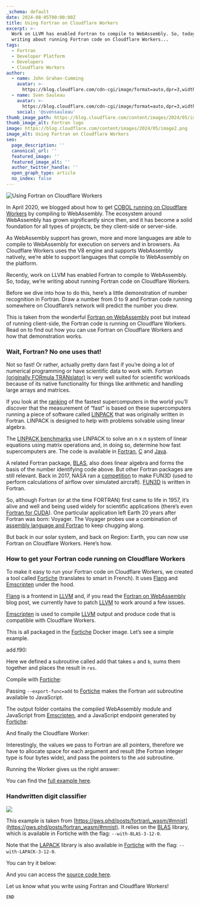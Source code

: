 ```yaml
---
_schema: default
date: 2024-08-05T00:00:00Z
title: Using Fortran on Cloudflare Workers
excerpt: >-
  Work on LLVM has enabled Fortran to compile to WebAssembly. So, today, we’re
  writing about running Fortran code on Cloudflare Workers...
tags:
  - Fortran
  - Developer Platform
  - Developers
  - Cloudflare Workers
author:
  - name: John Grahan-Cumming
    avatar: >-
      https://blog.cloudflare.com/cdn-cgi/image/format=auto,dpr=3,width=64,height=64/https://blog.cloudflare.com/content/images/2017/03/url-2.jpg
  - name: Sven Sauleau
    avatar: >-
      https://blog.cloudflare.com/cdn-cgi/image/format=auto,dpr=3,width=64,height=64/https://blog-cloudflare-com-assets.storage.googleapis.com/2020/09/7cBY6-H7_400x400--1-.jpg
    social: '@svensauleau'
thumb_image_path: https://blog.cloudflare.com/content/images/2024/05/image2.png
thumb_image_alt: Fortran logo
image: https://blog.cloudflare.com/content/images/2024/05/image2.png
image_alt: Using Fortran on Cloudflare Workers
seo:
  page_description: ''
  canonical_url: ''
  featured_image: ''
  featured_image_alt: ''
  author_twitter_handle: ''
  open_graph_type: article
  no_index: false
---
```

![Using Fortran on Cloudflare Workers](https://blog.cloudflare.com/content/images/2024/05/image2.png)

In April 2020, we blogged about how to get [COBOL running on Cloudflare Workers](https://blog.cloudflare.com/cloudflare-workers-now-support-cobol) by compiling to WebAssembly. The ecosystem around WebAssembly has grown significantly since then, and it has become a solid foundation for all types of projects, be they client-side or server-side.

As WebAssembly support has grown, more and more languages are able to compile to WebAssembly for execution on servers and in browsers. As Cloudflare Workers uses the V8 engine and supports WebAssembly natively, we’re able to support languages that compile to WebAssembly on the platform.

Recently, work on LLVM has enabled Fortran to compile to WebAssembly. So, today, we’re writing about running Fortran code on Cloudflare Workers.

Before we dive into how to do this, here’s a little demonstration of number recognition in Fortran. Draw a number from 0 to 9 and Fortran code running somewhere on Cloudflare’s network will predict the number you drew.

This is taken from the wonderful [Fortran on WebAssembly](https://gws.phd/posts/fortran_wasm/) post but instead of running client-side, the Fortran code is running on Cloudflare Workers. Read on to find out how you can use Fortran on Cloudflare Workers and how that demonstration works.

### Wait, Fortran? No one uses that!

Not so fast! Or rather, actually pretty darn fast if you’re doing a lot of numerical programming or have scientific data to work with. Fortran [(originally FORmula TRANslator)](https://en.wikipedia.org/wiki/Fortran#Naming) is very well suited for scientific workloads because of its native functionality for things like arithmetic and handling large arrays and matrices.

If you look at the [ranking](https://en.wikipedia.org/wiki/TOP500) of the fastest supercomputers in the world you’ll discover that the measurement of “fast” is based on these supercomputers running a piece of software called [LINPACK](https://en.wikipedia.org/wiki/LINPACK) that was originally written in Fortran. LINPACK is designed to help with problems solvable using linear algebra.

The [LINPACK benchmarks](https://en.wikipedia.org/wiki/LINPACK_benchmarks) use LINPACK to solve an n x n system of linear equations using matrix operations and, in doing so, determine how fast supercomputers are. The code is available in [Fortran](https://www.netlib.org/benchmark/linpackd), [C](https://www.netlib.org/benchmark/linpackc) and [Java](https://www.netlib.org/benchmark/linpackjava/).

A related Fortran package, [BLAS](https://www.netlib.org/blas/), also does linear algebra and forms the basis of the number identifying code above. But other Fortran packages are still relevant. Back in 2017, NASA ran a [competition](https://www.bbc.com/news/technology-39803425) to make FUN3D (used to perform calculations of airflow over simulated aircraft). [FUN3D](https://fun3d.larc.nasa.gov/) is written in Fortran.

So, although Fortran (or at the time FORTRAN) first came to life in 1957, it’s alive and well and being used widely for scientific applications (there’s even [Fortran for CUDA](https://developer.nvidia.com/cuda-fortran)). One particular application left Earth 20 years after Fortran was born: Voyager. The Voyager probes use a combination of [assembly language and Fortran](https://www.popularmechanics.com/space/a17991/voyager-1-voyager-2-retiring-engineer/) to keep chugging along.

But back in our solar system, and back on Region: Earth, you can now use Fortran on Cloudflare Workers. Here’s how.

### How to get your Fortran code running on Cloudflare Workers

To make it easy to run your Fortran code on Cloudflare Workers, we created a tool called [Fortiche](https://github.com/cloudflare/fortiche) (translates to smart in French). It uses [Flang](https://flang.llvm.org/docs/) and [Emscripten](https://emscripten.org) under the hood.

[Flang](https://flang.llvm.org/docs/) is a frontend in [LLVM](https://en.wikipedia.org/wiki/LLVM) and, if you read the [Fortran on WebAssembly](https://gws.phd/posts/fortran_wasm/) blog post, we currently have to patch [LLVM](https://en.wikipedia.org/wiki/LLVM) to work around a few issues.

[Emscripten](https://emscripten.org) is used to compile [LLVM](https://en.wikipedia.org/wiki/LLVM) output and produce code that is compatible with Cloudflare Workers.

This is all packaged in the [Fortiche](https://github.com/cloudflare/fortiche) Docker image. Let’s see a simple example.

add.f90:



Here we defined a subroutine called add that takes `a` and `b`, sums them together and places the result in `res`.

Compile with [Fortiche](https://github.com/cloudflare/fortiche):



Passing `--export-func=add` to [Fortiche](https://github.com/cloudflare/fortiche) makes the Fortran `add` subroutine available to JavaScript.

The output folder contains the compiled WebAssembly module and JavaScript from [Emscripten](https://emscripten.org), and a JavaScript endpoint generated by [Fortiche](https://github.com/cloudflare/fortiche):


And finally the Cloudflare Worker:



Interestingly, the values we pass to Fortran are all pointers, therefore we have to allocate space for each argument and result (the Fortran integer type is four bytes wide), and pass the pointers to the `add` subroutine.

Running the Worker gives us the right answer:

You can find the [full example here](https://github.com/cloudflare/fortiche/tree/main/examples/add).

### Handwritten digit classifier

![](https://blog.cloudflare.com/content/images/2024/05/image1-2.png)

This example is taken from [https://gws.phd/posts/fortran\_wasm/#mnist](https://gws.phd/posts/fortran_wasm/#mnist). It relies on the [BLAS](https://www.netlib.org/blas/) library, which is available in Fortiche with the flag: `--with-BLAS-3-12-0`.

Note that the [LAPACK](https://en.wikipedia.org/wiki/LAPACK) library is also available in [Fortiche](https://github.com/cloudflare/fortiche) with the flag: `--with-LAPACK-3-12-0`.

You can try it below:

And you can access the [source code here](https://github.com/cloudflare/fortiche/tree/main/examples/handwritten-digit-classifier).

Let us know what you write using Fortran and Cloudflare Workers!

`END`